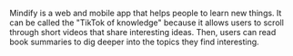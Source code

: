 Mindify is a web and mobile app that helps people to learn new things. It can be called the "TikTok of knowledge" because it allows users to scroll through short videos that share interesting ideas. Then, users can read book summaries to dig deeper into the topics they find interesting.

